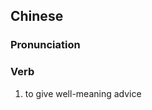{{also|好言相劝}}
==Chinese==
{{zh-forms|s=好言相劝|type=22}}

===Pronunciation===
{{zh-pron
|m=hǎoyán xiāngquàn
|cat=v
}}

===Verb===
{{zh-verb}}

# {{lb|zh|literary}} to give well-meaning advice